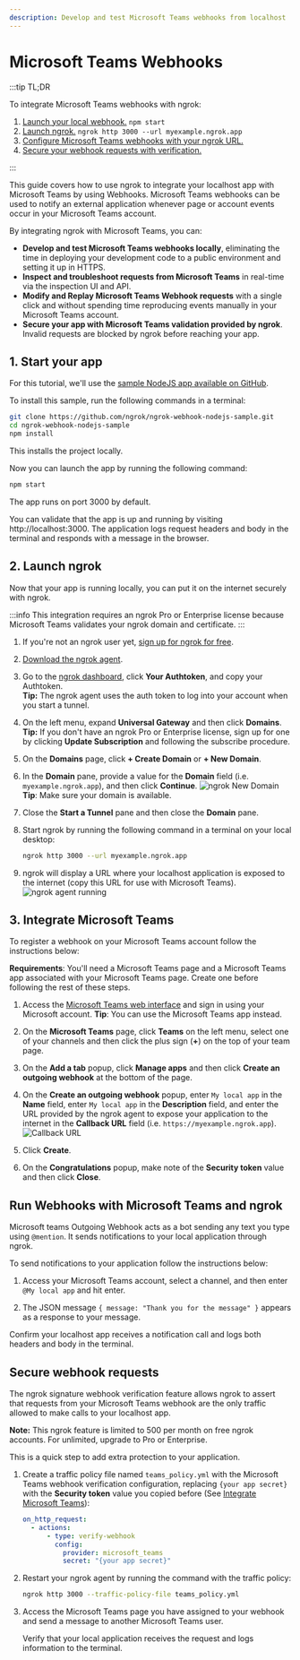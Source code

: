 ```yaml
---
description: Develop and test Microsoft Teams webhooks from localhost
---
```



# Microsoft Teams Webhooks

:::tip TL;DR

To integrate Microsoft Teams webhooks with ngrok:

1. [Launch your local webhook.](#start-your-app) `npm start`
1. [Launch ngrok.](#start-ngrok) `ngrok http 3000 --url myexample.ngrok.app`
1. [Configure Microsoft Teams webhooks with your ngrok URL.](#setup-webhook)
1. [Secure your webhook requests with verification.](#security)

:::

This guide covers how to use ngrok to integrate your localhost app with Microsoft Teams by using Webhooks.
Microsoft Teams webhooks can be used to notify an external application whenever page or account events occur in your Microsoft Teams account.

By integrating ngrok with Microsoft Teams, you can:

- **Develop and test Microsoft Teams webhooks locally**, eliminating the time in deploying your development code to a public environment and setting it up in HTTPS.
- **Inspect and troubleshoot requests from Microsoft Teams** in real-time via the inspection UI and API.
- **Modify and Replay Microsoft Teams Webhook requests** with a single click and without spending time reproducing events manually in your Microsoft Teams account.
- **Secure your app with Microsoft Teams validation provided by ngrok**. Invalid requests are blocked by ngrok before reaching your app.

## 1. Start your app 

For this tutorial, we'll use the [sample NodeJS app available on GitHub](https://github.com/ngrok/ngrok-webhook-nodejs-sample).

To install this sample, run the following commands in a terminal:

```bash
git clone https://github.com/ngrok/ngrok-webhook-nodejs-sample.git
cd ngrok-webhook-nodejs-sample
npm install
```

This installs the project locally.

Now you can launch the app by running the following command:

```bash
npm start
```

The app runs on port 3000 by default.

You can validate that the app is up and running by visiting http://localhost:3000. The application logs request headers and body in the terminal and responds with a message in the browser.

## 2. Launch ngrok 

Now that your app is running locally, you can put it on the internet securely with ngrok.

:::info
This integration requires an ngrok Pro or Enterprise license because Microsoft Teams validates your ngrok domain and certificate.
:::

1. If you're not an ngrok user yet, [sign up for ngrok for free](https://ngrok.com/signup).

1. [Download the ngrok agent](https://download.ngrok.com).

1. Go to the [ngrok dashboard](https://dashboard.ngrok.com), click **Your Authtoken**, and copy your Authtoken. <br />
   **Tip:** The ngrok agent uses the auth token to log into your account when you start a tunnel.

1. On the left menu, expand **Universal Gateway** and then click **Domains**.
   **Tip:** If you don't have an ngrok Pro or Enterprise license, sign up for one by clicking **Update Subscription** and following the subscribe procedure.

1. On the **Domains** page, click **+ Create Domain** or **+ New Domain**.

1. In the **Domain** pane, provide a value for the **Domain** field (i.e. `myexample.ngrok.app`), and then click **Continue**.
   ![ngrok New Domain](/img/integrations/ngrok_new_domain.png)
   **Tip**: Make sure your domain is available.

1. Close the **Start a Tunnel** pane and then close the **Domain** pane.

1. Start ngrok by running the following command in a terminal on your local desktop:

   ```bash
   ngrok http 3000 --url myexample.ngrok.app
   ```

1. ngrok will display a URL where your localhost application is exposed to the internet (copy this URL for use with Microsoft Teams).
   ![ngrok agent running](/img/integrations/launch_ngrok_tunnel_domain.png)

## 3. Integrate Microsoft Teams 

To register a webhook on your Microsoft Teams account follow the instructions below:

**Requirements**: You'll need a Microsoft Teams page and a Microsoft Teams app associated with your Microsoft Teams page. Create one before following the rest of these steps.

1. Access the [Microsoft Teams web interface](https://teams.microsoft.com/) and sign in using your Microsoft account.
   **Tip**: You can use the Microsoft Teams app instead.

1. On the **Microsoft Teams** page, click **Teams** on the left menu, select one of your channels and then click the plus sign (**+**) on the top of your team page.
1. On the **Add a tab** popup, click **Manage apps** and then click **Create an outgoing webhook** at the bottom of the page.

1. On the **Create an outgoing webhook** popup, enter `My local app` in the **Name** field, enter `My local app` in the **Description** field, and enter the URL provided by the ngrok agent to expose your application to the internet in the **Callback URL** field (i.e. `https://myexample.ngrok.app`).
   ![Callback URL](img/ngrok_url_configuration_teams.png)

1. Click **Create**.

1. On the **Congratulations** popup, make note of the **Security token** value and then click **Close**.

## Run Webhooks with Microsoft Teams and ngrok

Microsoft teams Outgoing Webhook acts as a bot sending any text you type using `@mention`. It sends notifications to your local application through ngrok.

To send notifications to your application follow the instructions below:

1. Access your Microsoft Teams account, select a channel, and then enter `@My local app` and hit enter.

1. The JSON message `{ message: "Thank you for the message" }` appears as a response to your message.

Confirm your localhost app receives a notification call and logs both headers and body in the terminal.

<InspectingRequests />

<ReplayingRequests />

## Secure webhook requests 

The ngrok signature webhook verification feature allows ngrok to assert that requests from your Microsoft Teams webhook are the only traffic allowed to make calls to your localhost app.

**Note:** This ngrok feature is limited to 500 per month on free ngrok accounts. For unlimited, upgrade to Pro or Enterprise.

This is a quick step to add extra protection to your application.

1. Create a traffic policy file named `teams_policy.yml` with the Microsoft Teams webhook verification configuration, replacing `{your app secret}` with the **Security token** value you copied before (See [Integrate Microsoft Teams](#setup-webhook)):

   ```yaml
   on_http_request:
     - actions:
         - type: verify-webhook
           config:
             provider: microsoft_teams
             secret: "{your app secret}"
   ```

1. Restart your ngrok agent by running the command with the traffic policy:

   ```bash
   ngrok http 3000 --traffic-policy-file teams_policy.yml
   ```

1. Access the Microsoft Teams page you have assigned to your webhook and send a message to another Microsoft Teams user.

   Verify that your local application receives the request and logs information to the terminal.
